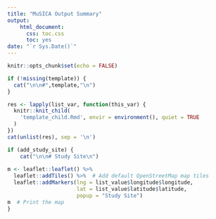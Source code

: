 ```yaml
---
title: "MuSICA Output Summary"
output: 
    html_document:
      css: toc.css
      toc: yes
date: "`r Sys.Date()`"
---
```


```r
knitr::opts_chunk$set(echo = FALSE)
```



```r
if (!missing(template)) {
  cat("\n\n#",template,"\n")
}
```


```r
res <- lapply(list_var, function(this_var) {
  knitr::knit_child(
    'template_child.Rmd', envir = environment(), quiet = TRUE
  )
})
cat(unlist(res), sep = '\n')
```


```r
if (add_study_site) {
    cat("\n\n# Study Site\n")
  
m <- leaflet::leaflet() %>%
  leaflet::addTiles() %>%  # Add default OpenStreetMap map tiles
  leaflet::addMarkers(lng = list_value$longitude$longitude, 
                      lat = list_value$latitude$latitude, 
                      popup = "Study Site")
m  # Print the map
}
```

